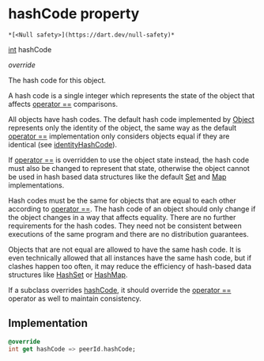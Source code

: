 # hashCode property

    *[<Null safety>](https://dart.dev/null-safety)*

[int](https://api.flutter.dev/flutter/dart-core/int-class.html) hashCode

_override_

<p>The hash code for this object.</p>
<p>A hash code is a single integer which represents the state of the object
that affects <a href="../../hmssdk_flutter/HMSPeer/operator_equals">operator ==</a> comparisons.</p>
<p>All objects have hash codes.
The default hash code implemented by <a href="https://api.flutter.dev/flutter/dart-core/Object-class.html">Object</a>
represents only the identity of the object,
the same way as the default <a href="../../hmssdk_flutter/HMSPeer/operator_equals">operator ==</a> implementation only considers objects
equal if they are identical (see <a href="https://api.flutter.dev/flutter/dart-core/identityHashCode.html">identityHashCode</a>).</p>
<p>If <a href="../../hmssdk_flutter/HMSPeer/operator_equals">operator ==</a> is overridden to use the object state instead,
the hash code must also be changed to represent that state,
otherwise the object cannot be used in hash based data structures
like the default <a href="https://api.flutter.dev/flutter/dart-core/Set-class.html">Set</a> and <a href="https://api.flutter.dev/flutter/dart-core/Map-class.html">Map</a> implementations.</p>
<p>Hash codes must be the same for objects that are equal to each other
according to <a href="../../hmssdk_flutter/HMSPeer/operator_equals">operator ==</a>.
The hash code of an object should only change if the object changes
in a way that affects equality.
There are no further requirements for the hash codes.
They need not be consistent between executions of the same program
and there are no distribution guarantees.</p>
<p>Objects that are not equal are allowed to have the same hash code.
It is even technically allowed that all instances have the same hash code,
but if clashes happen too often,
it may reduce the efficiency of hash-based data structures
like <a href="https://api.flutter.dev/flutter/dart-collection/HashSet-class.html">HashSet</a> or <a href="https://api.flutter.dev/flutter/dart-collection/HashMap-class.html">HashMap</a>.</p>
<p>If a subclass overrides <a href="../../hmssdk_flutter/HMSPeer/hashCode">hashCode</a>, it should override the
<a href="../../hmssdk_flutter/HMSPeer/operator_equals">operator ==</a> operator as well to maintain consistency.</p>

## Implementation

```dart
@override
int get hashCode => peerId.hashCode;
```
